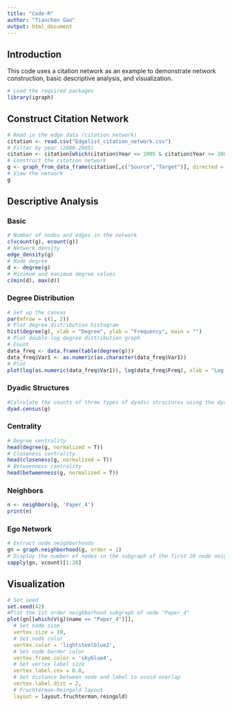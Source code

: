---
title: "Code-R"
author: "Tianchen Gao"
output: html_document
---

## Introduction

This code uses a citation network as an example to demonstrate network construction, basic descriptive analysis, and visualization.

```{r,warning=FALSE,message=FALSE}
# Load the required packages
library(igraph)
```

## Construct Citation Network

```{r}
# Read in the edge data (citation network)
citation <- read.csv("Edgelist_citation_network.csv")
# Filter by year (2000-2005)
citation <- citation[which(citation$Year <= 2005 & citation$Year >= 2000), ]
# Construct the citation network
g <- graph_from_data_frame(citation[,c("Source","Target")], directed = TRUE)
# View the network
g
```

## Descriptive Analysis

### Basic

```{r,fig.align='center',fig.height=6,fig.width=6}
# Number of nodes and edges in the network
c(vcount(g), ecount(g))
# Network density
edge_density(g)
# Node degree
d <- degree(g)
# Minimum and maximum degree values
c(min(d), max(d))
```

### Degree Distribution 

```{r,fig.align='center',fig.height=5,fig.width=12}
# Set up the canvas
par(mfrow = c(1, 2))
# Plot degree distribution histogram
hist(degree(g), xlab = "Degree", ylab = "Frequency", main = "")
# Plot double-log degree distribution graph
# Count
data_freq <- data.frame(table(degree(g)))
data_freq$Var1 <- as.numeric(as.character(data_freq$Var1))
# Plot
plot(log(as.numeric(data_freq$Var1)), log(data_freq$Freq), xlab = "Log-Degree", ylab = "Log-Count")
```

### Dyadic Structures

```{r}
#Calculate the counts of three types of dyadic structures using the dyad.census() function
dyad.census(g)
```

### Centrality

```{r,warning=FALSE}
# Degree centrality
head(degree(g, normalized = T))
# Closeness centrality
head(closeness(g, normalized = T))
# Betweenness centrality
head(betweenness(g, normalized = T))
```

### Neighbors

```{r}
n <- neighbors(g, 'Paper_4')
print(n)
```

### Ego Network

```{r}
# Extract node neighborhoods
gn = graph.neighborhood(g, order = 1)
# Display the number of nodes in the subgraph of the first 20 node neighborhoods
sapply(gn, vcount)[1:20]
```

## Visualization

```{r,fig.align='center',fig.width=5,fig.height=5}
# Set seed
set.seed(42)
#Plot the 1st order neighborhood subgraph of node "Paper_4"
plot(gn[[which(V(g)$name == "Paper_4")]],
  # Set node size
  vertex.size = 10,
  # Set node color
  vertex.color = 'lightsteelblue2',
  # Set node border color
  vertex.frame.color = 'skyblue4',
  # Set vertex label size
  vertex.label.cex = 0.8,
  # Set distance between node and label to avoid overlap
  vertex.label.dist = 2,
  # Fruchterman-Reingold layout
  layout = layout.fruchterman.reingold)
```